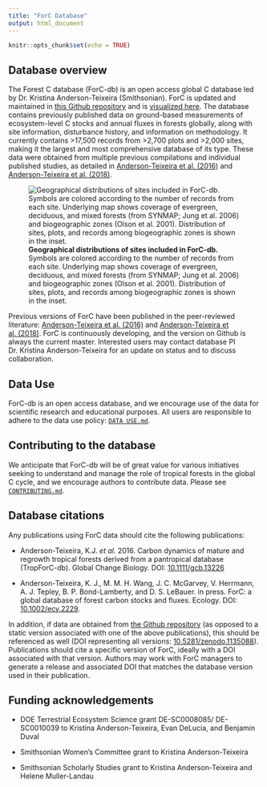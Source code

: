 ```yaml
---
title: "ForC Database"
output: html_document
---
```


```r
knitr::opts_chunk$set(echo = TRUE)
```


## Database overview
The Forest C database (ForC-db) is an open access global C database led by Dr. Kristina Anderson-Teixeira (Smithsonian). ForC is updated and maintained in [this Github repository](https://github.com/forc-db/ForC) and is [visualized here](https://forc.shinyapps.io/global_data_visualization/). The database contains previously published data on ground-based measurements of ecosystem-level C stocks and annual fluxes in forests globally, along with site information, disturbance history, and information on methodology. It currently contains >17,500 records from >2,700 plots and >2,000 sites, making it the largest and most comprehensive database of its type. These data were obtained from multiple previous compilations and individual published studies, as detailed in [Anderson-Teixeira et al. (2016)](http://onlinelibrary.wiley.com/doi/10.1111/gcb.13226/abstract) and [Anderson-Teixeira et al. (2018)](https://esajournals.onlinelibrary.wiley.com/doi/10.1002/ecy.2229).


![**Geographical distributions of sites included in ForC-db.** Symbols are colored according to the number of records from each site. Underlying map shows coverage of evergreen, deciduous, and mixed forests (from SYNMAP; Jung et al. 2006) and biogeographic zones (Olson et al. 2001). Distribution of sites, plots, and records among biogeographic zones is shown in the inset.](https://github.com/forc-db/ForC/blob/master/figures/World_Map_with_Biogeographic_regions_and_sites.png?raw=true)



Previous versions of ForC have been published in the peer-reviewed literature: [Anderson-Teixeira et al. (2016)](http://onlinelibrary.wiley.com/doi/10.1111/gcb.13226/abstract) and [Anderson-Teixeira et al. (2018)](https://esajournals.onlinelibrary.wiley.com/doi/10.1002/ecy.2229). ForC is continuously developing, and the version on Github is always the current master. Interested users may contact database PI Dr. Kristina Anderson-Teixeira for an update on status and to discuss collaboration. 

## Data Use 
ForC-db is an open access database, and we encourage use of the data for scientific research and educational purposes. All users are responsible to adhere to the data use policy: [`DATA USE.md`](https://github.com/forc-db/ForC/blob/master/DATA%20USE.md). 


## Contributing to the database 
We anticipate that ForC-db will be of great value for various initiatives seeking to understand and manage the role of tropical forests in the global C cycle, and we encourage authors to contribute data. Please see [`CONTRIBUTING.md`](https://github.com/forc-db/ForC/blob/master/CONTRIBUTING.md).


## Database citations
Any publications using ForC data should cite the following publications: 

* Anderson-Teixeira, K.J. *et al.* 2016. Carbon dynamics of mature and regrowth tropical forests derived from a pantropical database (TropForC-db). Global Change Biology. DOI: [10.1111/gcb.13226](http://dx.doi.org/10.1111/gcb.13226) 

* Anderson-Teixeira, K. J., M. M. H. Wang, J. C. McGarvey, V. Herrmann, A. J. Tepley, B. P. Bond-Lamberty, and D. S. LeBauer. in press. ForC: a global database of forest carbon stocks and fluxes. Ecology. DOI: [10.1002/ecy.2229](https://esajournals.onlinelibrary.wiley.com/doi/10.1002/ecy.2229).

In addition, if data are obtained from [the Github repository](https://github.com/forc-db/ForC) (as opposed to a static version associated with one of the above publications), this should be referenced as well (DOI representing all versions: [10.5281/zenodo.1135088](https://doi.org/10.5281/zenodo.1187192)). Publications should cite a specific version of ForC, ideally with a DOI associated with that version. Authors may work with ForC managers to generate a release and associated DOI that matches the database version used in their publication.


## Funding acknowledgements
* DOE Terrestrial Ecosystem Science grant DE-SC0008085/ DE-SC0010039 to Kristina Anderson-Teixeira, Evan DeLucia, and Benjamin Duval

* Smithsonian Women's Committee grant to Kristina Anderson-Teixeira

* Smithsonian Scholarly Studies grant to Kristina Anderson-Teixeira and Helene Muller-Landau
